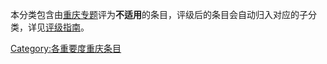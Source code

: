 本分类包含由[[Wikipedia:重庆专题|重庆专题]]评为'''不适用'''的条目，评级后的条目会自动归入对应的子分类，详见[[Wikipedia:重庆专题/评级|评级指南]]。

{{cat importance|topic=重庆|sort=重庆|importance=不适用}}

{{CategoryTOC}}
[[Category:各重要度重庆条目|Category:各重要度重庆条目]]